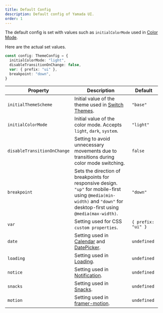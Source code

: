 ```yaml
---
title: Default Config
description: Default config of Yamada UI.
order: 1
---
```


The default config is set with values such as `initialColorMode` used in [Color Mode](/styled-system/color-mode).

Here are the actual set values.

```ts
const config: ThemeConfig = {
  initialColorMode: "light",
  disableTransitionOnChange: false,
  var: { prefix: "ui" },
  breakpoint: "down",
}
```

| Property                    | Description                                                                                                                                                          | Default            |
| --------------------------- | -------------------------------------------------------------------------------------------------------------------------------------------------------------------- | ------------------ |
| `initialThemeScheme`        | Initial value of the theme used in [Switch Themes](/styled-system/theming/switch-themes).                                                                            | `"base"`           |
| `initialColorMode`          | Initial value of the color mode. Accepts `light`, `dark`, `system`.                                                                                                  | `"light"`          |
| `disableTransitionOnChange` | Setting to avoid unnecessary movements due to transitions during color mode switching.                                                                               | `false`            |
| `breakpoint`                | Sets the direction of breakpoints for responsive design. `"up"` for mobile-first using `@media(min-width)` and `"down"` for desktop-first using `@media(max-width)`. | `"down"`           |
| `var`                       | Setting used for CSS `custom properties`.                                                                                                                            | `{ prefix: "ui" }` |
| `date`                      | Setting used in [Calendar](/components/data-display/calendar) and [DatePicker](/components/forms/date-picker).                                                       | `undefined`        |
| `loading`                   | Setting used in [Loading](/styled-system/loading).                                                                                                                   | `undefined`        |
| `notice`                    | Setting used in [Notification](/styled-system/notification).                                                                                                         | `undefined`        |
| `snacks`                    | Setting used in [Snacks](/hooks/use-snacks).                                                                                                                         | `undefined`        |
| `motion`                    | Setting used in [framer-motion](https://www.framer.com/motion/motion-config/).                                                                                       | `undefined`        |
